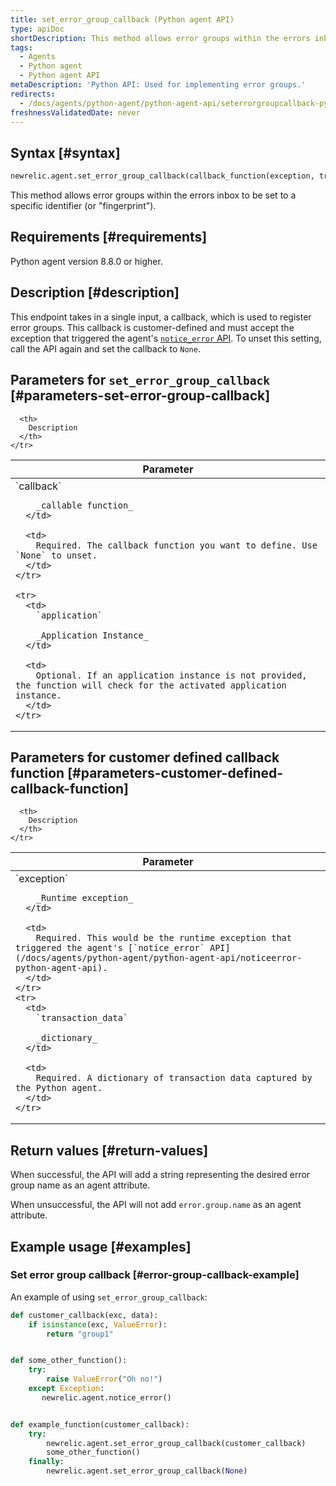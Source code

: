 ```yaml
---
title: set_error_group_callback (Python agent API)
type: apiDoc
shortDescription: This method allows error groups within the errors inbox to be set to a specific identifier.
tags:
  - Agents
  - Python agent
  - Python agent API
metaDescription: 'Python API: Used for implementing error groups.'
redirects:
  - /docs/agents/python-agent/python-agent-api/seterrorgroupcallback-python-agent-api
freshnessValidatedDate: never
---
```


## Syntax [#syntax]

```py
newrelic.agent.set_error_group_callback(callback_function(exception, transaction_data))
```

This method allows error groups within the errors inbox to be set to a specific identifier (or "fingerprint"). 

## Requirements [#requirements]

Python agent version 8.8.0 or higher.

## Description [#description]

This endpoint takes in a single input, a callback, which is used to register error groups. This callback is customer-defined and must accept the exception that triggered the agent's [`notice_error` API](/docs/agents/python-agent/python-agent-api/noticeerror-python-agent-api). To unset this setting, call the API again and set the callback to `None`.

## Parameters for `set_error_group_callback` [#parameters-set-error-group-callback]

<table>
  <thead>
    <tr>
      <th width="25%">
        Parameter
      </th>

      <th>
        Description
      </th>
    </tr>
  </thead>

  <tbody>
    <tr>
      <td>
        `callback`

        _callable function_
      </td>

      <td>
        Required. The callback function you want to define. Use `None` to unset.
      </td>
    </tr>
  
    <tr>
      <td>
        `application`

        _Application Instance_
      </td>

      <td>
        Optional. If an application instance is not provided, the function will check for the activated application instance.
      </td>
    </tr>

  </tbody>
</table>

## Parameters for customer defined callback function [#parameters-customer-defined-callback-function]

<table>
  <thead>
    <tr>
      <th width="25%">
        Parameter
      </th>

      <th>
        Description
      </th>
    </tr>
  </thead>

  <tbody>
    <tr>
      <td>
        `exception`

        _Runtime exception_
      </td>

      <td>
        Required. This would be the runtime exception that triggered the agent's [`notice_error` API](/docs/agents/python-agent/python-agent-api/noticeerror-python-agent-api).
      </td>
    </tr>
    <tr>
      <td>
        `transaction_data`

        _dictionary_
      </td>

      <td>
        Required. A dictionary of transaction data captured by the Python agent.
      </td>
    </tr>

  </tbody>
</table>

## Return values [#return-values]

When successful, the API will add a string representing the desired error group name as an agent attribute.

When unsuccessful, the API will not add `error.group.name` as an agent attribute.

## Example usage [#examples]

### Set error group callback [#error-group-callback-example]

An example of using `set_error_group_callback`:

```py
def customer_callback(exc, data):
    if isinstance(exc, ValueError):
        return "group1"


def some_other_function():
    try:
        raise ValueError("Oh no!")
    except Exception:
       newrelic.agent.notice_error()


def example_function(customer_callback):
    try:
        newrelic.agent.set_error_group_callback(customer_callback)
        some_other_function()
    finally:
        newrelic.agent.set_error_group_callback(None)
```

